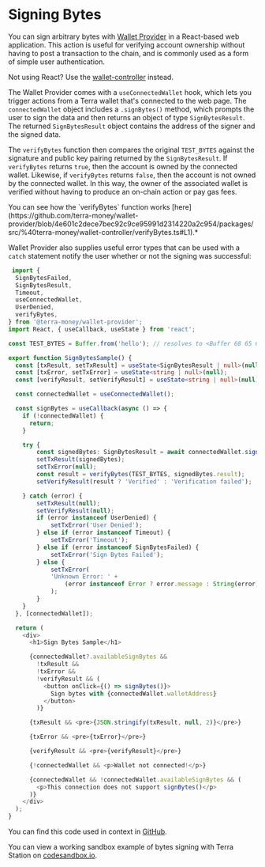
# Signing Bytes

You can sign arbitrary bytes with [Wallet Provider](https://www.npmjs.com/package/@terra-money/wallet-provider) in a React-based web application. This action is useful for verifying account ownership without having to post a transaction to the chain, and is commonly used as a form of simple user authentication.



<Admonition type="tip" icon="💡">

Not using React? Use the [wallet-controller](https://www.npmjs.com/package/@terra-money/wallet-controller) instead.

</Admonition>

The Wallet Provider comes with a `useConnectedWallet` hook, which lets you trigger actions from a Terra wallet that's connected to the web page. The `connectedWallet` object includes a `.signBytes()` method, which prompts the user to sign the data and then returns an object of type `SignBytesResult`. The returned `SignBytesResult` object contains the address of the signer and the signed data.

The `verifyBytes` function then compares the original `TEST_BYTES` against the signature and public key pairing returned by the `SignBytesResult`. If `verifyBytes` returns `true`, then the account is owned by the connected wallet. Likewise, if `verifyBytes` returns `false`, then the account is not owned by the connected wallet. In this way, the owner of the associated wallet is verified without having to produce an on-chain action or pay gas fees.

<Admonition type="tip" icon="💡">
You can see how the `verifyBytes` function works [here](https://github.com/terra-money/wallet-provider/blob/4e601c2dece7bec92c9ce95991d2314220a2c954/packages/src/%40terra-money/wallet-controller/verifyBytes.ts#L1).*
</Admonition>

Wallet Provider also supplies useful error types that can be used with a `catch` statement notify the user whether or not the signing was successful:

```ts
 import {
  SignBytesFailed,
  SignBytesResult,
  Timeout,
  useConnectedWallet,
  UserDenied,
  verifyBytes,
} from '@terra-money/wallet-provider';
import React, { useCallback, useState } from 'react';

const TEST_BYTES = Buffer.from('hello'); // resolves to <Buffer 68 65 6c 6c 6f>

export function SignBytesSample() {
  const [txResult, setTxResult] = useState<SignBytesResult | null>(null);
  const [txError, setTxError] = useState<string | null>(null);
  const [verifyResult, setVerifyResult] = useState<string | null>(null);

  const connectedWallet = useConnectedWallet();

  const signBytes = useCallback(async () => {
    if (!connectedWallet) {
      return;
    }

    try {
        const signedBytes: SignBytesResult = await connectedWallet.signBytes(TEST_BYTES);
        setTxResult(signedBytes);
        setTxError(null);
        const result = verifyBytes(TEST_BYTES, signedBytes.result);
        setVerifyResult(result ? 'Verified' : 'Verification failed');

    } catch (error) {
        setTxResult(null);
        setVerifyResult(null);
        if (error instanceof UserDenied) {
            setTxError('User Denied');
        } else if (error instanceof Timeout) {
            setTxError('Timeout');
        } else if (error instanceof SignBytesFailed) {
            setTxError('Sign Bytes Failed');
        } else {
            setTxError(
            'Unknown Error: ' +
                (error instanceof Error ? error.message : String(error)),
            );
        }
    }
  }, [connectedWallet]);

  return (
    <div>
      <h1>Sign Bytes Sample</h1>

      {connectedWallet?.availableSignBytes &&
        !txResult &&
        !txError &&
        !verifyResult && (
          <button onClick={() => signBytes()}>
            Sign bytes with {connectedWallet.walletAddress}
          </button>
        )}

      {txResult && <pre>{JSON.stringify(txResult, null, 2)}</pre>}

      {txError && <pre>{txError}</pre>}

      {verifyResult && <pre>{verifyResult}</pre>}

      {!connectedWallet && <p>Wallet not connected!</p>}

      {connectedWallet && !connectedWallet.availableSignBytes && (
        <p>This connection does not support signBytes()</p>
      )}
    </div>
  );
}
```
You can find this code used in context in [GitHub](https://github.com/terra-money/wallet-provider/blob/main/templates/create-react-app/src/components/SignBytesSample.tsx).

You can view a working sandbox example of bytes signing with Terra Station on [codesandbox.io](https://codesandbox.io/s/github/terra-money/wallet-provider/tree/main/templates/create-react-app).
